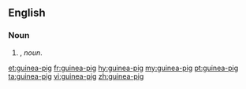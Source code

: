 {{also|guineapig|guinea pig}}
==English==

===Noun===
{{head|en|noun}}

# {{attributive of|guinea pig|lang=en|nodot=1}}, ''noun''.

[[et:guinea-pig]]
[[fr:guinea-pig]]
[[hy:guinea-pig]]
[[my:guinea-pig]]
[[pt:guinea-pig]]
[[ta:guinea-pig]]
[[vi:guinea-pig]]
[[zh:guinea-pig]]